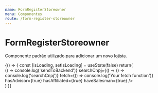 ```yaml
---
name: FormRegisterStoreowner
menu: Componentes
route: /form-register-storeowner
---
```



# FormRegisterStoreowner
Componente padrão utilizado para adicionar um novo lojista.

<Playground>
    {() => {
        const [isLoading, setIsLoading] = useState(false)
        return(
            <div style={containerWithPadding}>
                <FormRegisterStoreowner isLoading={isLoading} setIsLoading={setIsLoading} sendToBackend={() => () => console.log('sendToBackend')} searchCnpj={() => () => console.log('searchCnpj')} fetch={() => console.log('Your fetch function')} hasAdvisor={true} hasAffiliated={true} haveSalesman={true} />
            </div>
        )
    }}
</Playground>
